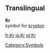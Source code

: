 ==Translingual==
'''Kr'''<br>{{chemistry}} symbol for [[krypton]]
[[Category:Symbols]]

[[fr:Kr]]
[[ja:Kr]]
[[pl:Kr]]